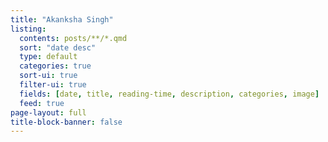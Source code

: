 ```yaml
---
title: "Akanksha Singh"
listing:
  contents: posts/**/*.qmd
  sort: "date desc"
  type: default
  categories: true
  sort-ui: true
  filter-ui: true
  fields: [date, title, reading-time, description, categories, image]
  feed: true
page-layout: full
title-block-banner: false
---
```


